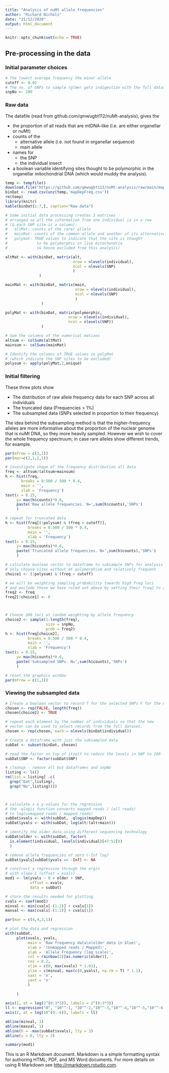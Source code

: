 ```yaml
---
title: "Analysis of nuMt allele frequencies"
author: "Richard Nichols"
date: "21/12/2020"
output: html_document
---
```


```r
knitr::opts_chunk$set(echo = TRUE)
```

## Pre-processing in the data


### Initial parameter choices 

```r

# The lowest average frequency the minor allele 
cutoff <- 0.01
# The no. of SNPs to sample (glmer gets indigestion with the full dataset)
snpNo <- 200 


```


### Raw data

The datafile (read from github.com/qmwugbt112/nuMt-analysis),
gives the

  * the proportion of all reads that are mtDNA-like (i.e. are either organellar or nuMt)
  * counts of the 
    + alternative allele (i.e. not found in organellar sequence)
    + main allele 
  * names for 
    + the SNP
    + the individual insect
  * a boolean variable identifying sites thought to be polymorphic in the organellar mitochondrial DNA (which would muddy the analysis). 

```r
temp <- tempfile()
download.file("https://github.com/qmwugbt112/nuMt-analysis/raw/main/mapDepFreq.csv.zip", temp)
binDat <- read.csv(unz(temp,'mapDepFreq.csv'))
rm(temp)
library(knitr)
kable(binDat[1:7,], caption="Raw data")
```



```r
# Some initial data processing creates 3 matrixes
# arranged so all the information from one individual is in a row 
# (& each SNP site is a column):
#   altMat: counts of the rarer allele
#   mainMat: counts of the common allele and another of its alternative)
#   polymat: TRUE values to indicate that the site is thought
#             to be polymorphic in live mitochondria
#             (& hence excluded from this analysis)

altMat <- with(binDat, matrix(alt, 
                              nrow = nlevels(individual),
                              ncol = nlevels(SNP)
                              )
               )

mainMat <- with(binDat, matrix(main, 
                               nrow = nlevels(individual),
                               ncol = nlevels(SNP)
                               )
                )

polyMat <- with(binDat, matrix(polymorphic, 
                            nrow = nlevels(individual),
                            ncol = nlevels(SNP))
                )

# Sum the columns of the numerical matixes
altsum <- colSums(altMat)
mainsum <- colSums(mainMat)

# Identify the columns of TRUE values in polyMat 
# (which indicute the SNP sites to be excluded)
polysum <- apply(polyMat,2,unique)

```

### Initial filtering
These three plots show

* The distribution of raw allele frequency data for each SNP across all individuals
* The truncated data (Frequencies > 1%)
* The subsampled data (SNPs selected in proportion to their frequency)

The idea behind the subsampling method is that the higher-frequency alleles are more informative about the proportion of the nuclear genome that is nuMt DNA, so they more heavily sampled. However we wish to cover the whole frequency spectruum; in case rare alleles show different trends, for example.

```r
par(mfrow = c(3,1))
par(mar=c(2,1,1,1))

# investigate shape of the frequency distribution all data
freq <- altsum/(altsum+mainsum)
h <- hist(freq,
       breaks = 0:500 / 500 * 0.4, 
       main = '', 
       xlab = 'Frequency')
text(x = 0.15, 
     y= max(h$counts)*0.6,
     paste('Raw allele frequencies. N=',sum(h$counts),'SNPs')
     )

# repeat for truncated data
h <- hist(freq[(!polysum) & (freq > cutoff)],
          breaks = 0:500 / 500 * 0.4,
          main = '',
          xlab = 'Frequency')
text(x = 0.15,
     y= max(h$counts)*0.6,
     paste('Truncated allele frequencies. N=',sum(h$counts),'SNPs')
     )

# calculate boolean vector to dataframe to subsample SNPs for analysis
# only choose sites without mt polymorphism and relatively frequent
choice1 <- (!polysum) & (freq > cutoff)

# we will be weighting sampling probability towards high freq loci
# and exclude those we have ruled out above by setting their freq2 to zero
freq2 <- freq
freq2[!choice1] <- 0



# Choose 200 loci at random weighting by allele frequency
choice2 <- sample(1:length(freq),
                  size = snpNo,
                  prob = freq2)
h <- hist(freq[choice2],
          breaks = 0:500 / 500 * 0.4,
          main = '',
          xlab = 'Frequency')
text(x = 0.15,
     y= max(h$counts)*0.6,
     paste('Subsampled SNPs. N=',sum(h$counts),'SNPs')
     )

# reset the graphics window
par(mfrow = c(1,1))

```

### Viewing the subsampled data

```r
# Create a boolean vector to record T for the selected SNPs F for the others
chosen <- rep(FALSE, length(freq))
chosen[choice2] <- TRUE

# repeat each element by the number of individuals so that the new
# vector can be used to select records from the full dataset.
chosen <- rep(chosen, each = nlevels(binDat$individual))

# Create a dataframe with just the subsampled data
subDat <- subset(binDat, chosen)

# read the factor on top of itself to reduce the levels in SNP to 200
subDat$SNP <- factor(subDat$SNP)

# cleanup - remove all but dataframes and snpNo
listing <- ls()
rm(list = listing[ -c(
  grep("Dat",listing), 
  grep("No",listing))])



# calculate x & y values for the regression
# the -qlogis function converts mapped reads / (all reads)
# to log(unmapped reads / mapped reads)
subDat$xvals <- with(subDat, -qlogis(mapDep))
subDat$yvals <- with(subDat, log(alt/(alt+main)))

# identify the older data using different sequencing technology
subDat$older <- with(subDat, factor(
  is.element(individual, levels(individual)[47:52]))
  )

# remove allele frequencies of zero (-Inf log)
subDat$yvals[subDat$yvals == -Inf] <- NA

# construct a regression through the orgin
# with slope 1 (offset = xvals)
mod1 <- lm(yvals ~ 0 + older + SNP,
           offset = xvals,
           data = subDat)

# store the results needed for plotting
cvals <- coef(mod1)
minval <- min(cvals[-(1:2)] + cvals[1])
maxval <- max(cvals[-(1:2)] + cvals[1])

par(mar = c(4,4,3,1))

# plot the data and regression
with(subDat,
     plot(xvals, yvals,
          main = 'Raw frequency data\n(older data in blue)',
          xlab = '(Unmapped reads / Mapped)',
          ylab = 'Allele Frequency (log scale)',
          col = rainbow(2)[as.numeric(older)],
          cex = 0.2,
          xlim = c(0, max(xvals) * 1.01),
          ylim = c(minval, max(c(0,yvals), na.rm = T) * 1.1),
          xaxt = 'n',
          yaxt = 'n'
          )
     
     )

axis(1, at = log(2^(0:3*3)), labels = 2^(0:3*3)) 
ll <- expression("0", "10"^-1, "10"^-2,"10"^-3,"10"^-4,"10"^-5,"10"^-6)
axis(2, at = log(10^(0:-6)), labels = ll)

abline(minval, 1)
abline(maxval, 1)
abline(h = -max(subDat$xvals), lty = 3)
abline(v = 0, lty = 3)


```


```r
summary(mod1)
```



This is an R Markdown document. Markdown is a simple formatting syntax for authoring HTML, PDF, and MS Word documents. For more details on using R Markdown see <http://rmarkdown.rstudio.com>.
